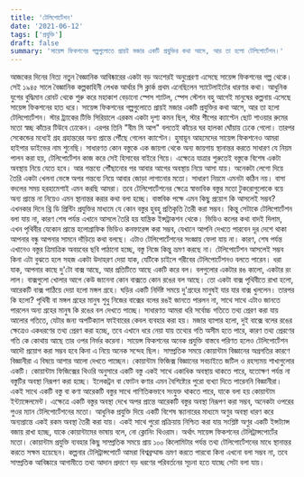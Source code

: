 ```yaml
---
title: 'টেলিপোর্টেশন'
date: '2021-06-12'
tags: ['প্রযুক্তি']
draft: false
summary: 'সায়েন্স ফিকশনের গল্পগুলোতে প্রায়ই মজার একটি প্রযুক্তির কথা আসে, আর তা হলো টেলিপোর্টেশন।'
---
```


আজকের দিনের নিত্য নতুন বৈজ্ঞানিক আবিষ্কারের একটা বড় অংশেরই অনুপ্রেরণা এসেছে সায়েন্স ফিকশনের গল্প থেকে। 
সেই ১৯৪৫ সালে বৈজ্ঞানিক কল্পকাহিনী লেখক আর্থার সি ক্লার্ক  প্রথম এনেছিলেন স্যাটেলাইটের ধারণার কথা।
আধুনিক যুগের বুদ্ধিমান রোবট থেকে শুরু করে মহাকাশ বেড়ানো স্পেস শ্যাটল, স্পেস স্টেশন বহু আগেই মানুষের কল্পনায় এসেছে সায়েন্স ফিকশনের হাত ধরে।
সায়েন্স ফিকশনের গল্পগুলোতে প্রায়ই মজার একটি প্রযুক্তির কথা আসে, আর তা হলো টেলিপোর্টেশন। 
স্টার ট্র‍্যাকের টিভি সিরিয়ালে এরকম একটা দৃশ্য কমন ছিল, স্টার শীপের ক্যাপ্টেন ছোট শাওয়ার রুমের মতো স্বচ্ছ কাঁচের টিউবে ঢোকেন। এরপর তিনি "বীম মি আপ" বলতেই কাঁচের ঘর হালকা ঘোঁয়ায় ঢেকে গেলো। তারপর সেকেন্ডের মধ্যেই গ্রহ গ্রহান্তরের অন্য প্রান্তে পৌঁছে গেলেন ক্যাপ্টেন।
হুমায়ূন আহমেদের সায়েন্স ফিকশনেও আমরা হাইপার ডাইভের নাম শুনেছি।
সাধারণত কোন বস্তুকে এক জায়গা থেকে অন্য জায়গায় স্থানান্তর করতে সাধারণ যে নিয়ম পালন করা হয়, টেলিপোর্টেশন কাজ করে সেই হিসাবের বাইরে গিয়ে।
এক্ষেত্রে যাত্রার শুরুতেই বস্তুকে বিশেষ একটা অবস্থায় নিয়ে যেতে হবে। আর গন্তব্যে পৌঁছানোর পর আবার আগের অবস্থায় নিয়ে আসা যায়।
অনেকটা লেগো দিয়ে তৈরি একটা খেলনা ভেঙ্গে অপর গন্তব্যে নিয়ে আবার জোড়া লাগানোর মতো। সাধারণ নিয়মে এমনটা কঠিন নয়। বাসা বদলের সময় হরহামেশাই এমন করছি আমরা। 
তবে টেলিপোর্টেশনের ক্ষেত্রে স্বাভাবিক বস্তুর মতো টুকরোগুলোকে বয়ে অন্য প্রান্তে না নিয়েও এমন স্থানান্তর করার কথা বলা হচ্ছে।
বাস্তবিক পক্ষে এমন কিছু প্রয়োগ কি আসলেই সম্ভব?
এখনকার দিনে থ্রি ডি প্রিন্টিং প্রযুক্তির মাধ্যমে যে কোন বস্তুর হুবহু প্রতিকৃতি তৈরী করা সম্ভব। কিন্তু সেটাকে টেলিপোর্টেশন বলা যায় না, কারণ শেষ পর্যন্ত এখানে আসলে তৈরি হয় যান্ত্রিক ইন্সট্রাকশন থেকে। 
ভিডিও কলের কথা বাদই দিলাম, এখন পৃথিবীর যেকোন প্রান্তে হলোগ্রাফিক ভিডিও কনফারেন্স করা সম্ভব, যেখানে আপনি দেখতে পারবেন দূর দেশে থাকা আপনার বন্ধু আপনার সামনে দাঁড়িয়ে কথা বলছে।
এটাও টেলিপোর্টেশনের সংজ্ঞায় ফেলা যায় না। কারণ, শেষ পর্যন্ত এখানেও বস্তুর ত্রিমাত্রিক অবয়বের ছবি পাঠানো হচ্ছে, বস্তু নিজে কিন্তু ভ্রমণ করছে না।
টেলিপোর্টেশন আসলেই সম্ভব কিনা এটা বুঝতে হলে সহজ একটা উদাহরণ দেয়া যাক, যেটিকে চাইলে গরীবের টেলিপোর্টেশনও বলতে পারেন।
ধরা যাক, আপনার কাছে দু'টো বাক্স আছে, আর প্রতিটিতে আছে একটি করে বল। বলগুলোর একটার রঙ কালো, একটার রং লাল। বাক্সগুলো খোলার আগে কেউ জানেনা কোন বাক্সতে কোন রঙের বল আছে।
তো একটা বাক্স পৃথিবীতে রাখা হলো, আরেকটি বাক্স পাঠিয়ে দেয়া হলো মঙ্গল গ্রহে। ঘড়ির একটি নির্দিষ্ট সময়ে দু'গ্রহের মানুষই যার যার বাক্স খুললেন।
তারপর কি হলো?
পৃথিবী বা মঙ্গল গ্রহের মানুষ শুধু নিজের বাক্সের বলের রঙই জানতে পারলন না, সাথে সাথে এটাও জানতে পারলেন অন্য গ্রহের মানুষ কি রঙের বল দেখতে পাচ্ছে।
সাধারণত আমরা ধরি সর্বোচ্চ গতিতে তথ্য প্রেরণ করা যায় আলোর গতিতে, যেটার জন্য অপটিক্যাল ফাইবারের কেবল ব্যবহার করা হয়।
মজার ব্যাপার হলো, দুই বাক্সে বলের রঙের ক্ষেত্রেও একধরণের তথ্য প্রেরণ করা হচ্ছে, তবে এখানে ধরে নেয়া যায় তথ্যের গতি অসীম হতে পারে, কারণ তথ্য প্রেরণের গতি কে কোথায় আছে তার ওপর নির্ভর করেনা।
সায়েন্স ফিকশনের অনেক প্রযুক্তি বাস্তবে পরিণত হলেও টেলিপোর্টেশন আদৌ প্রয়োগ করা সম্ভব হবে কিনা এ নিয়ে অনেক সন্দেহ ছিল।
সাম্প্রতিক সময়ে কোয়ান্টাম বিজ্ঞানের অগ্রগতির কারণে বিজ্ঞানীরা এ বিষয়ে আশার আলো দেখতে পাচ্ছেন।
কোয়ান্টাম ফিজিক্স বিজ্ঞানের সবচাইতে জটিল ও রহস্যময় শাখাগুলোর একটি। 
কোয়ান্টাম ফিজিক্সের থিওরি অনুসারে একটি বস্তু একই সাথে একাধিক অবস্থায় থাকতে পারে, যতোক্ষণ পর্যন্ত না বস্তুটির অবস্থা নিরূপণ করা হচ্ছে।
ইলেকট্রন বা ফোটন কণার এমন বৈশিষ্ট্যের পুরো ব্যখ্যা দিতে পারেননি বিজ্ঞানীরা।
একই সাথে একটি বস্তু বা কণা আরেকটি বস্তুর সাথে গাণিতিকভাবে সংযুক্ত থাকতে পারে, যাকে বলা হয় কোয়ান্টাম ইন্ট্যাঙ্গেলমেন্ট। এক্ষেত্রে একটি বস্তুর অবস্থা দেখে অপর প্রান্তে আরেকটি বস্তুর অবস্থা নিরূপণ করা সম্ভব, অনেকটা ওপরের পুওর ম্যান টেলিপোর্টেশনের মতো।
আধুনিক প্রযুক্তি দিয়ে একটি বিশেষ স্ক্যানারের মাধ্যমে অণুর অবস্থা ধারণ করে অন্যপ্রান্তে একই রকম অবস্থা তৈরী করা যায়। একই সাথে পুরো প্রক্রিয়ায় নিশ্চিত করা যায় সংশ্লিষ্ট অণুর একটি ইন্সট্যান্স বজায় রাখা হচ্ছে, যাকে কোয়ান্টামের ভাষায় বলে, নো ক্লোনিং থিওরাম। অর্থাৎ সায়েন্স ফিকশনের টেলিট্রান্সপোর্টের মতো।
কোয়ান্টাম প্রযুক্তি ব্যবহার কিছু সাম্প্রতিক সময়ে প্রায় ১০০ কিলোমিটার পর্যন্ত তথ্য টেলিপোর্টেশনের মাধে স্থানান্তর করতে সক্ষম হয়েছেন।
কল্পনার টেলিট্রান্সপোর্টে আমরা বিশ্বব্রম্মান্ড ভ্রমণ করতে পারবো কিনা এখনো বলা সম্ভব না, তবে সাম্প্রতিক আবিষ্কারে আগামীতে তথ্য আদান প্রদাণে বড় ধরণের পরিবর্তনের সূচনা হতে যাচ্ছে সেটা বলা যায়।